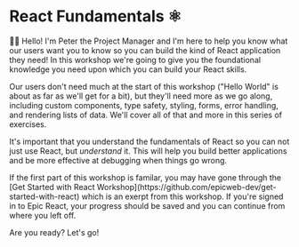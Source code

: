 # React Fundamentals ⚛

👨‍💼 Hello! I'm Peter the Project Manager and I'm here to help you know what our
users want you to know so you can build the kind of React application they need!
In this workshop we're going to give you the foundational knowledge you need
upon which you can build your React skills.

Our users don't need much at the start of this workshop ("Hello World" is about
as far as we'll get for a bit), but they'll need more as we go along, including
custom components, type safety, styling, forms, error handling, and rendering
lists of data. We'll cover all of that and more in this series of exercises.

It's important that you understand the fundamentals of React so you can not just
use React, but _understand_ it. This will help you build better applications and
be more effective at debugging when things go wrong.

<callout-info>
	If the first part of this workshop is familar, you may have gone through the
	[Get Started with React
	Workshop](https://github.com/epicweb-dev/get-started-with-react) which is an
	exerpt from this workshop. If you're signed in to Epic React, your progress
	should be saved and you can continue from where you left off.
</callout-info>

Are you ready? Let's go!
